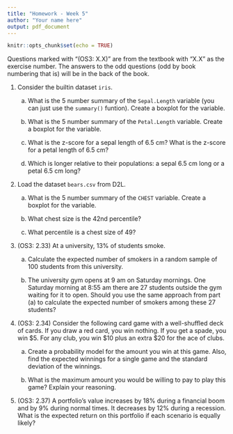 ```yaml
---
title: "Homework - Week 5"
author: "Your name here"
output: pdf_document
---
```


```r
knitr::opts_chunk$set(echo = TRUE)
```

Questions marked with "(OS3: X.X)" are from the textbook with "X.X" as the exercise number. The answers to the odd questions (odd by book numbering that is) will be in the back of the book.

1. Consider the builtin dataset `iris`. 

    a. What is the 5 number summary of the `Sepal.Length` variable (you can just use the `summary()` funtion). Create a boxplot for the variable.
    
    b. What is the 5 number summary of the `Petal.Length` variable. Create a boxplot for the variable.
    
    c. What is the z-score for a sepal length of 6.5 cm? What is the z-score for a petal length of 6.5 cm? 
    
    d. Which is longer relative to their populations: a sepal 6.5 cm long or a petal 6.5 cm long? 



2. Load the dataset `bears.csv` from D2L.

    a. What is the 5 number summary of the `CHEST` variable. Create a boxplot for the variable.
    
    b. What chest size is the 42nd percentile?
    
    c. What percentile is a chest size of 49?
    

3. (OS3: 2.33) At a university, 13\% of students smoke.
   
    a. Calculate the expected number of smokers in a random sample of 100 students 
from this university.

    b. The university gym opens at 9 am on Saturday mornings. One Saturday morning at 8:55 am there are 27 students outside the gym waiting for it to open. Should you use the same approach from part (a) to calculate the expected number of smokers among these 27 students?


4. (OS3: 2.34) Consider the following card game with a well-shuffled deck of cards. If you draw a red card, you win nothing. If you get a spade, you win \$5. For any club, you win \$10 plus an extra \$20 for the ace of clubs.

    a. Create a probability model for the amount you win at this game. Also, find the expected winnings for a single game and the standard deviation of the winnings.

    b. What is the maximum amount you would be willing to pay to play this game? Explain your reasoning.


5. (OS3: 2.37) A portfolio's value increases by 18\% during a financial boom and by 9\% during normal times. It decreases by 12\% during a recession. What is the expected return on this portfolio if each scenario is equally likely?

